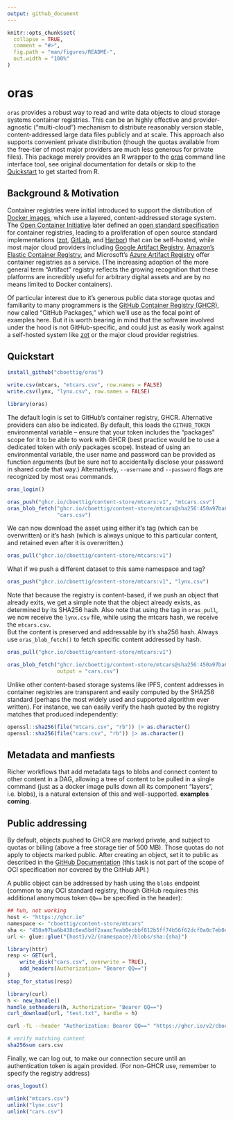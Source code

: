 ```yaml
---
output: github_document
---
```


<!-- README.md is generated from README.Rmd. Please edit that file -->

```r
knitr::opts_chunk$set(
  collapse = TRUE,
  comment = "#>",
  fig.path = "man/figures/README-",
  out.width = "100%"
)
```

# oras

`oras` provides a robust way to read and write data objects to cloud storage systems container registries.
This can be an highly effective and provider-agnostic ("multi-cloud") mechanism to distribute reasonably version stable, content-addressed large data files publicly and at scale.
This approach also supports convenient private distribution (though the quotas available from the free-tier of most major providers are much less generous for private files). This package merely provides an R wrapper to the [oras](https://oras.land) command line interface tool, see original documentation for details or skip to the [Quickstart](#Quickstart) to get started from R. 



## Background & Motivation

Container registries were initial introduced to support the distribution of [Docker images](https://docker.com), which use a layered, content-addressed storage system.
The [Open Container Initiative](https://opencontainers.org/) later defined an [open standard specification](https://github.com/opencontainers/image-spec/blob/main/spec.md) for container registries, leading to a proliferation of open source standard implementations ([zot](https://zotregistry.io/), [GitLab](https://docs.gitlab.com/ee/user/packages/container_registry/), and [Harbor](https://goharbor.io/)) that can be self-hosted, while most major cloud providers including [Google Artifact Registry](https://cloud.google.com/artifact-registry), [Amazon's Elastic Container Registry](https://aws.amazon.com/blogs/containers/oci-artifact-support-in-amazon-ecr/), and Microsoft's [Azure Artifact Registry](https://learn.microsoft.com/en-us/azure/container-registry/container-registry-oci-artifacts) offer container registries as a service. 
(The increasing adoption of the more general term "Artifact" registry reflects the growing recognition that these platforms are incredibly useful for arbitrary digital assets and are by no means limited to Docker containers).  

Of particular interest due to it's generous public data storage quotas and familiarity to many programmers is the [GitHub Container Registry (GHCR)](https://ghcr.io), now called "GitHub Packages," which we'll use as the focal point of examples here.  But it is worth bearing in mind that the software involved under the hood is not GitHub-specific, and could just as easily work against a self-hosted system like [zot](https://zotregistry.io/) or the major cloud provider registries. 

## Quickstart


```r
install_github("cboettig/oras")
```

```r
write.csv(mtcars, "mtcars.csv", row.names = FALSE)
write.csv(lynx, "lynx.csv", row.names = FALSE)

```

```r
library(oras)
```

The default login is set to GitHub's container registry, GHCR.  Alternative providers can also be indicated. By default, this loads the `GITHUB_TOKEN` environmental variable -- ensure that your token includes the "packages" scope for it to be able to work with GHCR (best practice would be to use a dedicated token with _only_ packages scope).  Instead of using an environmental variable, the user name and password can be provided as function arguments (but be sure not to accidentally disclose your password in shared code that way.)  Alternatively, `--username` and `--password` flags are recognized by most `oras` commands.

```r
oras_login()
```

```r
oras_push("ghcr.io/cboettig/content-store/mtcars:v1", "mtcars.csv")
oras_blob_fetch("ghcr.io/cboettig/content-store/mtcars@sha256:450a97ba6b438c6ea5bdf2aaac7eab0ecbbf812b5ff74b56f62dcf0a0c7eb0e5",
                "cars.csv")
```
We can now download the asset using either it's tag (which can be overwritten) or it's hash (which is always unique to this particular content, and retained even after it is overwritten.)

```r
oras_pull("ghcr.io/cboettig/content-store/mtcars:v1")
```

What if we push a different dataset to this same namespace and tag?

```r
oras_push("ghcr.io/cboettig/content-store/mtcars:v1", "lynx.csv")
```

Note that because the registry is content-based, if we push an object that already exits, we get a simple note that the object already exists, as determined by its SHA256 hash. Also note that using the tag in `oras_pull`, we now receive the `lynx.csv` file, while using the mtcars hash, we receive the `mtcars.csv`.  
But the content is preserved and addressable by it's sha256 hash. Always use `oras_blob_fetch()` to fetch specific content addressed by hash.  

```r
oras_pull("ghcr.io/cboettig/content-store/mtcars:v1")

oras_blob_fetch("ghcr.io/cboettig/content-store/mtcars@sha256:450a97ba6b438c6ea5bdf2aaac7eab0ecbbf812b5ff74b56f62dcf0a0c7eb0e5",
                output = "cars.csv")
```
 Unlike other content-based storage systems like IPFS, content addresses in container registries are transparent and easily computed by the SHA256 standard (perhaps the most widely used and supported algorithm ever written). For instance, we can easily verify the hash quoted by the registry matches that produced independently:
 
```r
openssl::sha256(file("mtcars.csv", "rb")) |> as.character()
openssl::sha256(file("cars.csv", "rb")) |> as.character()

```

## Metadata and manfiests

Richer workflows that add metadata tags to blobs and connect content to other content in a DAG, allowing a tree of content to be pulled in a single command (just as a docker image pulls down all its component "layers", i.e. blobs), is a natural extension of this and well-supported.  **examples coming**. 


## Public addressing

By default, objects pushed to GHCR are marked private, and subject to quotas or billing (above a free storage tier of 500 MB). Those quotas do not apply to objects marked public.  After creating an object, set it to public as described in the [GitHub Documentation](https://docs.github.com/en/packages/learn-github-packages/configuring-a-packages-access-control-and-visibility) (this task is not part of the scope of OCI specification nor covered by the GitHub API.)

A public object can be addressed by hash using the `blobs` endpoint (common to any OCI standard registry, though GitHub requires this additional anonymous token  `QQ==` be specified in the header):


```r
## huh, not working
host <- "https://ghcr.io"
namespace <- "cboettig/content-store/mtcars"
sha <- "450a97ba6b438c6ea5bdf2aaac7eab0ecbbf812b5ff74b56f62dcf0a0c7eb0e5"
url <- glue::glue("{host}/v2/{namespace}/blobs/sha:{sha}")

library(httr)
resp <- GET(url,
    write_disk("cars.csv", overwrite = TRUE),
    add_headers(Authorization= "Bearer QQ==")
)
stop_for_status(resp)

library(curl)
h <- new_handle()
handle_setheaders(h, Authorization= "Bearer QQ==")
curl_download(url, "test.txt", handle = h)
```


```bash
curl -fL --header "Authorization: Bearer QQ==" "https://ghcr.io/v2/cboettig/content-store/mtcars/blobs/sha256:450a97ba6b438c6ea5bdf2aaac7eab0ecbbf812b5ff74b56f62dcf0a0c7eb0e5" -o cars.csv

# verify matching content 
sha256sum cars.csv
```


Finally, we can log out, to make our connection secure until an authentication token is again provided. (For non-GHCR use, remember to specify the registry address)

```r
oras_logout()
```


```r
unlink("mtcars.csv")
unlink("lynx.csv")
unlink("cars.csv")

```
